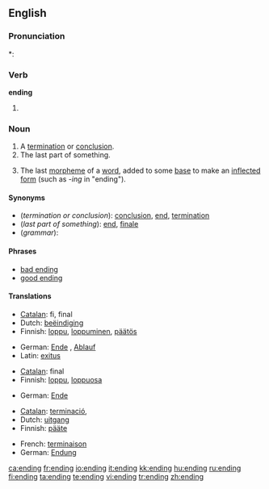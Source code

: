 ==English==

===Pronunciation===
*: {{rhymes|ɛndɪŋ}}

===Verb===
'''ending'''

# {{present participle of|[[end#Verb|end]]}}

===Noun===
{{en-noun}}

# A [[termination]] or [[conclusion]].
# The last part of something.
# {{grammar}} The last [[morpheme]] of a [[word]], added to some [[base]] to make an [[inflected]] [[form]] (such as ''-ing'' in "ending").

====Synonyms====
* (''termination or conclusion''): [[conclusion]], [[end]], [[termination]]
* (''last part of something''): [[end]], [[finale]]
* (''grammar''):

====Phrases====
*[[bad ending]]
*[[good ending]]

====Translations====

{{trans-top|termination or conclusion}}
* [[Catalan]]: fi, final
* Dutch: [[beëindiging]] {{f}}
* Finnish: [[loppu]], [[loppuminen]], [[päätös]]
{{trans-mid}}
* German: [[Ende]] {{n}}, [[Ablauf]] {{m}}
* Latin: [[exitus]] {{n}}
{{trans-bottom}}

{{trans-top|last part of something}}
* [[Catalan]]: final
* Finnish: [[loppu]], [[loppuosa]]
{{trans-mid}}
* German: [[Ende]] {{n}}
{{trans-bottom}}

{{trans-top|grammar: last morpheme of a word}}
* [[Catalan]]: [[terminació]], {{f}}
* Dutch: [[uitgang]] {{m}}
* Finnish: [[pääte]]
{{trans-mid}}
* French: [[terminaison]] {{f}}
* German: [[Endung]] {{f}}
{{trans-bottom}}

[[ca:ending]]
[[fr:ending]]
[[io:ending]]
[[it:ending]]
[[kk:ending]]
[[hu:ending]]
[[ru:ending]]
[[fi:ending]]
[[ta:ending]]
[[te:ending]]
[[vi:ending]]
[[tr:ending]]
[[zh:ending]]